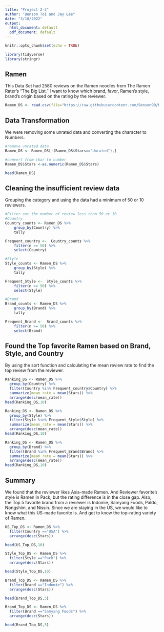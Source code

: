 ```yaml
---
title: "Project 2-3"
author: "Benson Toi and Jay Lee"
date: "3/10/2022"
output:
  html_document: default
  pdf_document: default
---
```


```r
knitr::opts_chunk$set(echo = TRUE)
```
```r

library(tidyverse)
library(stringr)

```

## Ramen

This Data Set had 2580 reviews on the Ramen noodles from The Ramen Rater's "The Big List." I want to know which brand, favor, Ramen's style, brand's origin based on the rating by the reviewer. 

```r
Ramen_DS <- read.csv(file="https://raw.githubusercontent.com/Benson90/Project2/main/ramen-ratings.csv",header = TRUE, sep=",")

```


## Data Transformation 

We were removing some unrated data and converting the character to Numbers. 

```r

#remove unrated data
Ramen_DS <- Ramen_DS[!(Ramen_DS$Stars=="Unrated"),]

#convert from char to number
Ramen_DS$Stars <-as.numeric(Ramen_DS$Stars)

head(Ramen_DS)

```

## Cleaning the insufficient review data

Grouping the category and using the data had a minimum of 50 or 10 reviewers. 

```r

#Filter out the number of review less than 50 or 10
#Country
Country_counts <- Ramen_DS %>%
    group_by(Country) %>%
    tally

Frequent_country <-  Country_counts %>%
    filter(n >= 50) %>%
    select(Country)

#Style
Style_counts <- Ramen_DS %>%
    group_by(Style) %>%
    tally

Frequent_Style <-  Style_counts %>%
    filter(n >= 50) %>%
    select(Style)

#Brand
Brand_counts <- Ramen_DS %>%
    group_by(Brand) %>%
    tally

Frequent_Brand <-  Brand_counts %>%
    filter(n >= 50) %>%
    select(Brand)

```

## Found the Top favorite Ramen based on Brand, Style, and Country

By using the sort function and calculating the mean review rate to find the top review from the reviewer.

```r

Ranking_DS <- Ramen_DS %>%
  group_by(Country) %>%
  filter(Country %in% Frequent_country$Country) %>%
  summarize(mean_rate = mean(Stars)) %>%
  arrange(desc(mean_rate))
head(Ranking_DS,10)

Ranking_DS <- Ramen_DS %>%
  group_by(Style) %>%
  filter(Style %in% Frequent_Style$Style) %>%
  summarize(mean_rate = mean(Stars)) %>%
  arrange(desc(mean_rate))
head(Ranking_DS,10)

Ranking_DS <- Ramen_DS %>%
  group_by(Brand) %>%
  filter(Brand %in% Frequent_Brand$Brand) %>%
  summarize(mean_rate = mean(Stars)) %>%
  arrange(desc(mean_rate))
head(Ranking_DS,10)

```
## Summary

We found that the reviewer likes Asia-made Ramen. And Reviewer favorite's style is Ramen in Pack, but the rating difference is in the close gap. Also, the Top 5 favorite brand from a reviewer is Indomie, Samyang Foods, Paldo, Nongshim, and Nissin.
Since we are staying in the US, we would like to know what this US-made favorite is.  And get to know the top-rating variety of Ramen. 

```r

US_Top_DS <- Ramen_DS %>%
  filter(Country =="USA") %>%
  arrange(desc(Stars))

head(US_Top_DS,10)

Style_Top_DS <- Ramen_DS %>%
  filter(Style =="Pack") %>%
  arrange(desc(Stars))

head(Style_Top_DS,10)

Brand_Top_DS <- Ramen_DS %>%
  filter(Brand =="Indomie") %>%
  arrange(desc(Stars))

head(Brand_Top_DS,5)

Brand_Top_DS <- Ramen_DS %>%
  filter(Brand =="Samyang Foods") %>%
  arrange(desc(Stars))

head(Brand_Top_DS,5)
```


